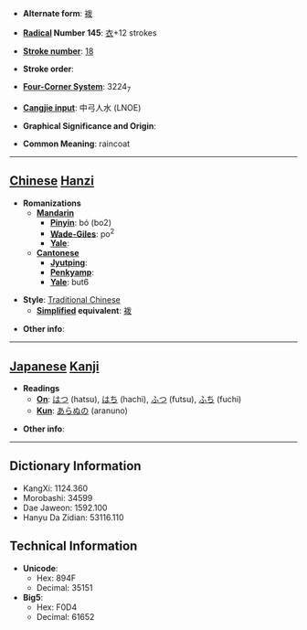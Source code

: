 * '''Alternate form''': [[袯]]

* '''[[Wiktionary:Chinese radical index| Radical]] Number 145''': [[Wiktionary:Chinese radical index 衣|衣]]+12 strokes

* '''[[Wiktionary:Chinese total strokes index|Stroke number]]''': [[Wiktionary:Chinese total strokes index 18|18]]

* '''Stroke order''': 

* '''[[Wiktionary:Chinese four corner index|Four-Corner System]]''': 3224<sub>7</sub>

* '''[[Wiktionary:Chinese Cangjie index|Cangjie input]]''': 中弓人水 (LNOE)

* '''Graphical Significance and Origin''': 

* '''Common Meaning''': raincoat

----

== [[Chinese]] [[Hanzi]] ==

* '''Romanizations'''
** '''[[Mandarin]]'''
*** '''[[Pinyin]]''': bó (bo2)
*** '''[[Wade-Giles]]''': po<sup>2</sup>
*** '''[[Yale]]''': 
** '''[[Cantonese]]'''
*** '''[[Jyutping]]''':
*** '''[[Penkyamp]]''': 
*** '''[[Yale]]''': but6

* '''Style''': [[Traditional Chinese]] 
** '''[[Simplified Chinese|Simplified]] equivalent''': [[袯]]

* '''Other info''': 

----

== [[Japanese]] [[Kanji]] ==

* '''Readings'''
** '''[[On]]''': [[はつ]] (hatsu), [[はち]] (hachi), [[ふつ]] (futsu), [[ふち]] (fuchi)
** '''[[Kun]]''': [[あらぬの]] (aranuno)

* '''Other info''':  

----

== Dictionary Information ==

* KangXi: 1124.360
* Morobashi: 34599
* Dae Jaweon: 1592.100
* Hanyu Da Zidian: 53116.110

== Technical Information ==

* '''Unicode''':
** Hex: 894F
** Decimal: 35151
* '''Big5''':
** Hex: F0D4
** Decimal: 61652